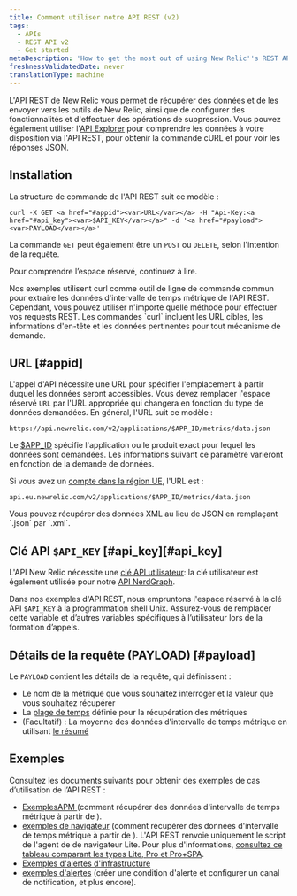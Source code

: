 ```yaml
---
title: Comment utiliser notre API REST (v2)
tags:
  - APIs
  - REST API v2
  - Get started
metaDescription: 'How to get the most out of using New Relic''s REST API (v2) , including a demo, setup and format requirements, and links to detailed examples.'
freshnessValidatedDate: never
translationType: machine
---
```


L&apos;API REST de New Relic vous permet de récupérer des données et de les envoyer vers les outils de New Relic, ainsi que de configurer des fonctionnalités et d&apos;effectuer des opérations de suppression. Vous pouvez également utiliser l&apos;[API Explorer](/docs/apis/rest-api-v2/api-explorer-v2/getting-started-new-relics-api-explorer) pour comprendre les données à votre disposition via l&apos;API REST, pour obtenir la commande cURL et pour voir les réponses JSON.

## Installation

La structure de commande de l&apos;API REST suit ce modèle :

```
curl -X GET <a href="#appid"><var>URL</var></a> -H "Api-Key:<a href="#api_key"><var>$API_KEY</var></a>" -d '<a href="#payload"><var>PAYLOAD</var></a>'
```

La commande `GET` peut également être un `POST` ou `DELETE`, selon l&apos;intention de la requête.

Pour comprendre l’espace réservé, continuez à lire.

<Callout variant="tip">
  Nos exemples utilisent curl comme outil de ligne de commande commun pour extraire les données d&apos;intervalle de temps métrique de l&apos;API REST. Cependant, vous pouvez utiliser n&apos;importe quelle méthode pour effectuer vos requests REST. Les commandes `curl` incluent les URL cibles, les informations d&apos;en-tête et les données pertinentes pour tout mécanisme de demande.
</Callout>

## URL [#appid]

L&apos;appel d&apos;API nécessite une URL pour spécifier l&apos;emplacement à partir duquel les données seront accessibles. Vous devez remplacer l&apos;espace réservé `URL` par l&apos;URL appropriée qui changera en fonction du type de données demandées. En général, l&apos;URL suit ce modèle :

```
https://api.newrelic.com/v2/applications/$APP_ID/metrics/data.json
```

Le [$APP\_ID](/docs/apis/rest-api-v2/requirements/finding-product-id) spécifie l&apos;application ou le produit exact pour lequel les données sont demandées. Les informations suivant ce paramètre varieront en fonction de la demande de données.

Si vous avez un [compte dans la région UE](/docs/using-new-relic/welcome-new-relic/getting-started/introduction-eu-region-data-center), l&apos;URL est :

```
api.eu.newrelic.com/v2/applications/$APP_ID/metrics/data.json
```

<Callout variant="tip">
  Vous pouvez récupérer des données XML au lieu de JSON en remplaçant `.json` par `.xml`.
</Callout>

## Clé API `$API_KEY` [#api\_key][#api_key]

L&apos;API New Relic nécessite une [clé API utilisateur](/docs/apis/get-started/intro-apis/types-new-relic-api-keys#user-api-key): la clé utilisateur est également utilisée pour notre [API NerdGraph](/docs/apis/nerdgraph/get-started/introduction-new-relic-nerdgraph).

Dans nos exemples d&apos;API REST, nous empruntons l&apos;espace réservé à la clé API `$API_KEY` à la programmation shell Unix. Assurez-vous de remplacer cette variable et d’autres variables spécifiques à l’utilisateur lors de la formation d’appels.

## Détails de la requête (PAYLOAD) [#payload]

Le `PAYLOAD` contient les détails de la requête, qui définissent :

* Le nom de la métrique que vous souhaitez interroger et la valeur que vous souhaitez récupérer
* La [plage de temps](/docs/apis/rest-api-v2/requirements/specifying-time-range-v2) définie pour la récupération des métriques
* (Facultatif) : La moyenne des données d&apos;intervalle de temps métrique en utilisant [le résumé](/docs/apis/rest-api-v2/requirements/calculating-average-metric-values-summarize)

## Exemples

Consultez les documents suivants pour obtenir des exemples de cas d’utilisation de l’API REST :

* [ExemplesAPM ](/docs/apis/rest-api-v2/application-examples-v2)(comment récupérer des données d&apos;intervalle de temps métrique à partir de <InlinePopover type="apm" />).
* [exemples de navigateur](/docs/apis/rest-api-v2/browser-examples-v2) (comment récupérer des données d&apos;intervalle de temps métrique à partir de <InlinePopover type="browser" />). L&apos;API REST renvoie uniquement le script de l&apos;agent de de navigateur Lite. Pour plus d&apos;informations, [consultez ce tableau comparant les types Lite, Pro et Pro+SPA](/docs/browser/browser-monitoring/installation/install-browser-monitoring-agent).
* [Exemples d&apos;alertes d&apos;infrastructure](/docs/infrastructure/new-relic-infrastructure/infrastructure-alert-conditions/rest-api-calls-new-relic-infrastructure-alerts)
* [exemples d&apos;alertes](/docs/alerts/new-relic-alerts/rest-api-alerts) (créer une condition d&apos;alerte et configurer un canal de notification, et plus encore).